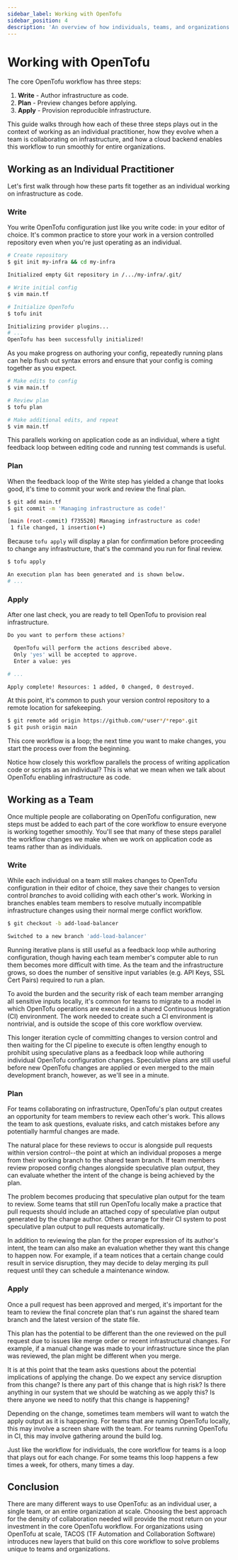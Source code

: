 ```yaml
---
sidebar_label: Working with OpenTofu
sidebar_position: 4
description: 'An overview of how individuals, teams, and organizations can use OpenTofu. '
---
```


# Working with OpenTofu

The core OpenTofu workflow has three steps:

1. **Write** - Author infrastructure as code.
1. **Plan** - Preview changes before applying.
1. **Apply** - Provision reproducible infrastructure.

This guide walks through how each of these three steps plays out in the context
of working as an individual practitioner, how they evolve when a team is
collaborating on infrastructure, and how a cloud backend enables this
workflow to run smoothly for entire organizations.

## Working as an Individual Practitioner

Let's first walk through how these parts fit together as an individual working
on infrastructure as code.

### Write

You write OpenTofu configuration just like you write code: in your editor of
choice. It's common practice to store your work in a version controlled
repository even when you're just operating as an individual.

```sh
# Create repository
$ git init my-infra && cd my-infra

Initialized empty Git repository in /.../my-infra/.git/

# Write initial config
$ vim main.tf

# Initialize OpenTofu
$ tofu init

Initializing provider plugins...
# ...
OpenTofu has been successfully initialized!
```

As you make progress on authoring your config, repeatedly running plans can help
flush out syntax errors and ensure that your config is coming together as you
expect.

```sh
# Make edits to config
$ vim main.tf

# Review plan
$ tofu plan

# Make additional edits, and repeat
$ vim main.tf
```

This parallels working on application code as an individual, where a tight
feedback loop between editing code and running test commands is useful.

### Plan

When the feedback loop of the Write step has yielded a change that looks good,
it's time to commit your work and review the final plan.

```sh
$ git add main.tf
$ git commit -m 'Managing infrastructure as code!'

[main (root-commit) f735520] Managing infrastructure as code!
 1 file changed, 1 insertion(+)
```

Because `tofu apply` will display a plan for confirmation before
proceeding to change any infrastructure, that's the command you run for final
review.

```sh
$ tofu apply

An execution plan has been generated and is shown below.
# ...
```

### Apply

After one last check, you are ready to tell OpenTofu to provision real
infrastructure.

```sh
Do you want to perform these actions?

  OpenTofu will perform the actions described above.
  Only 'yes' will be accepted to approve.
  Enter a value: yes

# ...

Apply complete! Resources: 1 added, 0 changed, 0 destroyed.
```

At this point, it's common to push your version control repository to a remote
location for safekeeping.

```sh
$ git remote add origin https://github.com/*user*/*repo*.git
$ git push origin main
```

This core workflow is a loop; the next time you want to make changes, you start
the process over from the beginning.

Notice how closely this workflow parallels the process of writing application
code or scripts as an individual? This is what we mean when we talk about
OpenTofu enabling infrastructure as code.

## Working as a Team

Once multiple people are collaborating on OpenTofu configuration, new steps
must be added to each part of the core workflow to ensure everyone is working
together smoothly. You'll see that many of these steps parallel the workflow
changes we make when we work on application code as teams rather than as
individuals.

### Write

While each individual on a team still makes changes to OpenTofu configuration
in their editor of choice, they save their changes to version control _branches_
to avoid colliding with each other's work. Working in branches enables team
members to resolve mutually incompatible infrastructure changes using their
normal merge conflict workflow.

```sh
$ git checkout -b add-load-balancer

Switched to a new branch 'add-load-balancer'
```

Running iterative plans is still useful as a feedback loop while authoring
configuration, though having each team member's computer able to run them
becomes more difficult with time. As the team and the infrastructure grows, so
does the number of sensitive input variables (e.g. API Keys, SSL Cert Pairs)
required to run a plan.

To avoid the burden and the security risk of each team member arranging all
sensitive inputs locally, it's common for teams to migrate to a model in which
OpenTofu operations are executed in a shared Continuous Integration (CI)
environment. The work needed to create such a CI environment is nontrivial, and
is outside the scope of this core workflow overview.

This longer iteration cycle of committing changes to version control and then
waiting for the CI pipeline to execute is often lengthy enough to prohibit using
speculative plans as a feedback loop while authoring individual OpenTofu
configuration changes. Speculative plans are still useful before new OpenTofu
changes are applied or even merged to the main development branch, however, as
we'll see in a minute.

### Plan

For teams collaborating on infrastructure, OpenTofu's plan output creates an
opportunity for team members to review each other's work. This allows the team
to ask questions, evaluate risks, and catch mistakes before any potentially
harmful changes are made.

The natural place for these reviews to occur is alongside pull requests within
version control--the point at which an individual proposes a merge from their
working branch to the shared team branch. If team members review proposed
config changes alongside speculative plan output, they can evaluate whether the
intent of the change is being achieved by the plan.

The problem becomes producing that speculative plan output for the team to
review. Some teams that still run OpenTofu locally make a practice that pull
requests should include an attached copy of speculative plan output generated
by the change author. Others arrange for their CI system to post speculative
plan output to pull requests automatically.

In addition to reviewing the plan for the proper expression of its author's
intent, the team can also make an evaluation whether they want this change to
happen now. For example, if a team notices that a certain change could result
in service disruption, they may decide to delay merging its pull request until
they can schedule a maintenance window.

### Apply

Once a pull request has been approved and merged, it's important for the team
to review the final concrete plan that's run against the shared team branch and
the latest version of the state file.

This plan has the potential to be different than the one reviewed on the pull
request due to issues like merge order or recent infrastructural changes. For
example, if a manual change was made to your infrastructure since the plan was
reviewed, the plan might be different when you merge.

It is at this point that the team asks questions about the potential
implications of applying the change. Do we expect any service disruption from
this change? Is there any part of this change that is high risk? Is there
anything in our system that we should be watching as we apply this? Is there
anyone we need to notify that this change is happening?

Depending on the change, sometimes team members will want to watch the apply
output as it is happening. For teams that are running OpenTofu locally, this
may involve a screen share with the team. For teams running OpenTofu in CI,
this may involve gathering around the build log.

Just like the workflow for individuals, the core workflow for teams is a loop
that plays out for each change. For some teams this loop happens a few times a
week, for others, many times a day.

## Conclusion

There are many different ways to use OpenTofu: as an individual user, a single
team, or an entire organization at scale. Choosing the best approach for the
density of collaboration needed will provide the most return on your investment
in the core OpenTofu workflow. For organizations using OpenTofu at scale,
TACOS (TF Automation and Collaboration Software) introduces new layers that build on this core workflow to
solve problems unique to teams and organizations.
